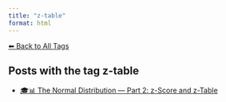 ```yaml
---
title: "z-table"
format: html
---
```


[⬅ Back to All Tags](../tags.qmd)

## Posts with the tag **z-table**

- [🎓📊 The Normal Distribution — Part 2: z-Score and z-Table](/posts/courses/statistics/normal_distribution/part-2/normal-distribution-part2.html)
